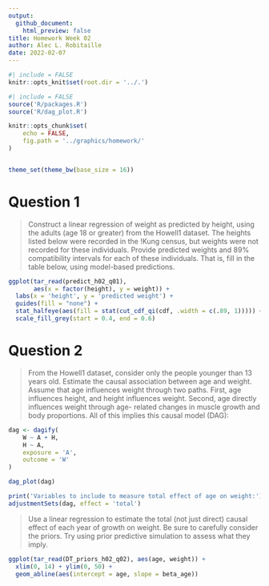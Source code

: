 ```yaml
---
output: 
  github_document:
    html_preview: false
title: Homework Week 02
author: Alec L. Robitaille
date: 2022-02-07
---
```



```r
#| include = FALSE
knitr::opts_knit$set(root.dir = '../.')
```

```r
#| include = FALSE
source('R/packages.R')
source('R/dag_plot.R')

knitr::opts_chunk$set(
	echo = FALSE,
	fig.path = '../graphics/homework/'
)


theme_set(theme_bw(base_size = 16))
```

# Question 1

> Construct a linear regression of weight as predicted by height, using the adults
(age 18 or greater) from the Howell1 dataset. The heights listed below were
recorded in the !Kung census, but weights were not recorded for these
individuals. Provide predicted weights and 89% compatibility intervals for each
of these individuals. That is, fill in the table below, using model-based
predictions.


```r
ggplot(tar_read(predict_h02_q01), 
       aes(x = factor(height), y = weight)) +
  labs(x = 'height', y = 'predicted weight') + 
  guides(fill = "none") + 
  stat_halfeye(aes(fill = stat(cut_cdf_qi(cdf, .width = c(.89, 1))))) + 
  scale_fill_grey(start = 0.4, end = 0.6)
```



# Question 2

> From the Howell1 dataset, consider only the people younger than 13 years old.
Estimate the causal association between age and weight. Assume that age
influences weight through two paths. First, age influences height, and height
influences weight. Second, age directly influences weight through age- related
changes in muscle growth and body proportions. All of this implies this causal
model (DAG):

```r
dag <- dagify(
    W ~ A + H,
    H ~ A,
    exposure = 'A',
    outcome = 'W'
)

dag_plot(dag)

print('Variables to include to measure total effect of age on weight:')
adjustmentSets(dag, effect = 'total')
```


> Use a linear regression to estimate the total (not just direct) causal effect
of each year of growth on weight. Be sure to carefully consider the priors. Try
using prior predictive simulation to assess what they imply.


```r
ggplot(tar_read(DT_priors_h02_q02), aes(age, weight)) + 
  xlim(0, 14) + ylim(0, 50) + 
  geom_abline(aes(intercept = age, slope = beta_age))

```